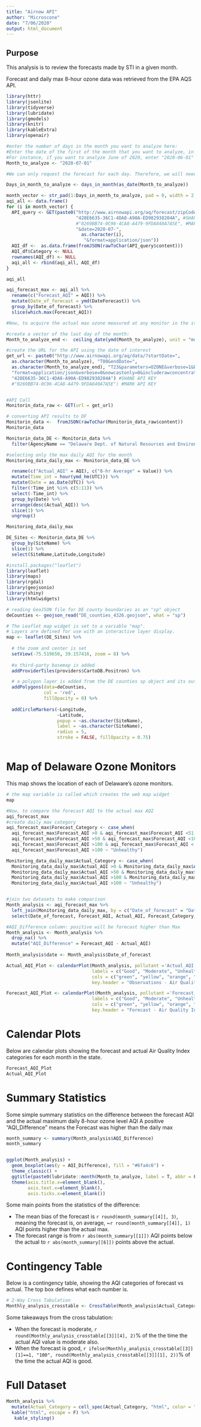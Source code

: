 ```yaml
---
title: "Airnow API"
author: "Microscone"
date: "7/06/2020"
output: html_document
---
```


## Purpose

This analysis is to review the forecasts made by STI in a given month.

Forecast and daily max 8-hour ozone data was retrieved from the EPA AQS API. 

```r
library(httr)
library(jsonlite)
library(tidyverse)
library(lubridate)
library(gmodels)
library(knitr)
library(kableExtra)
library(openair)
```

```r
#enter the number of days in the month you want to analyze here:
#Enter the date of the first of the month that you want to analyze, in YYYY-MM-DD Format. 
#For instance, if you want to analyze June of 2020, enter "2020-06-01"
Month_to_analyze <- "2020-07-01"
```


```r
#We can only request the forecast for each day. Therefore, we will need to loop through all dates in a month, and append the records to a dataframe.

Days_in_month_to_analyze <- days_in_month(as_date(Month_to_analyze))

month_vector <- str_pad(1:Days_in_month_to_analyze, pad = 0, width = 2, "left")
aqi_all <- data.frame()
for (i in month_vector) {
  API_query <- GET(paste0("http://www.airnowapi.org/aq/forecast/zipCode/?zipCode=19806&API_KEY=",
                          "428E6635-36C1-4DA8-A90A-ED982938204A", #SHANE API KEY
                          #"0269BB74-0C96-4CA8-A479-9FDA840A7A5E", #MARK API KEY
                          "&date=2020-07-",
                            as.character(i),
                             "&format=application/json"))
  AQI_df <-  as.data.frame(fromJSON(rawToChar(API_query$content)))
  AQI_df$Category <- NULL
  rownames(AQI_df) <- NULL
  aqi_all <- rbind(aqi_all, AQI_df)
}

aqi_all

aqi_forecast_max <- aqi_all %>% 
  rename(c("Forecast_AQI" = AQI)) %>% 
  mutate(Date_of_forecast = ymd(DateForecast)) %>% 
  group_by(Date_of_forecast) %>% 
  slice(which.max(Forecast_AQI))
```

```r
#Now, to acquire the actual max ozone measured at any monitor in the state for each day.

#create a vector of the last day of the month:
Month_to_analyze_end <-  ceiling_date(ymd(Month_to_analyze), unit = "month")-days(1)

#create the URL for the API using the date of interest
get_url <- paste0("http://www.airnowapi.org/aq/data/?startDate=",
  as.character(Month_to_analyze), "T00&endDate=",
  as.character(Month_to_analyze_end), "T23&parameters=OZONE&verbose=1&BBOX=-75.83862,38.44498,-74.98992,39.84017&dataType=B&",
  "format=application/json&verbose=0&nowcastonly=0&includerawconcentrations=1&API_KEY=",
  "428E6635-36C1-4DA8-A90A-ED982938204A") #SHANE API KEY
  #"0269BB74-0C96-4CA8-A479-9FDA840A7A5E") #MARK API KEY


#API Call
Monitorin_data_raw <- GET(url = get_url)

# converting API results to DF
Monitorin_data <-  fromJSON(rawToChar(Monitorin_data_raw$content))
Monitorin_data

Monitorin_data_DE <- Monitorin_data %>% 
  filter(AgencyName == "Delaware Dept. of Natural Resources and Environment")

#selecting only the max daily AQI for the month
Monitoring_data_daily_max <- Monitorin_data_DE %>% 

  rename(c("Actual_AQI" = AQI), c("8-hr Average" = Value)) %>%
  mutate(Time_int = hour(ymd_hm(UTC))) %>% 
  mutate(Date = as.Date(UTC)) %>% 
  filter(!Time_int %in% c(5:11)) %>% 
  select(-Time_int) %>% 
  group_by(Date) %>% 
  arrange(desc(Actual_AQI)) %>% 
  slice(1) %>% 
  ungroup() 

Monitoring_data_daily_max
```

```r
DE_Sites <- Monitorin_data_DE %>%
  group_by(SiteName) %>%
  slice(1) %>%
  select(SiteName,Latitude,Longitude)

#install.packages("leaflet")
library(leaflet)
library(maps)
library(rgdal)
library(geojsonio)
library(shiny)
library(htmlwidgets)

# reading GeoJSON file for DE county boundaries as an "sp" object
deCounties <- geojson_read("DE_counties_4326.geojson", what = "sp")

# The Leaflet map widget is set to a variable "map".
# Layers are defined for use with an interactive layer display.
map <- leaflet(DE_Sites) %>% 
  
  # the zoom and center is set
  setView(-75.519650, 39.157416, zoom = 8) %>%
  
  #a third-party basemap is added
  addProviderTiles(providers$CartoDB.Positron) %>%

  # a polygon layer is added from the DE counties sp object and its outline color and opacity are set
  addPolygons(data=deCounties,
              col = 'red',
              fillOpacity = 0) %>%
  
  addCircleMarkers(~Longitude,
                   ~Latitude,
                   popup = ~as.character(SiteName),
                   label = ~as.character(SiteName),
                   radius = 5,
                   stroke = FALSE, fillOpacity = 0.75)



```

# Map of Delaware Ozone Monitors

This map shows the location of each of Delaware's ozone monitors.

```r
# the map variable is called which creates the web map widget
map 
```

```r
#Now, to compare the forecast AQI to the actual max AQI
aqi_forecast_max
#create daily max category
aqi_forecast_max$Forecast_Category <- case_when(
  aqi_forecast_max$Forecast_AQI >0 & aqi_forecast_max$Forecast_AQI <51 ~ "Good",
  aqi_forecast_max$Forecast_AQI >50 & aqi_forecast_max$Forecast_AQI <101 ~ "Moderate", 
  aqi_forecast_max$Forecast_AQI >100 & aqi_forecast_max$Forecast_AQI < 151 ~ "Unhealthy for Sensitive Groups",
  aqi_forecast_max$Forecast_AQI >100 ~ "Unhealthy")

Monitoring_data_daily_max$Actual_Category <- case_when(
  Monitoring_data_daily_max$Actual_AQI >0 & Monitoring_data_daily_max$Actual_AQI <51 ~ "Good",
  Monitoring_data_daily_max$Actual_AQI >50 & Monitoring_data_daily_max$Actual_AQI <101 ~ "Moderate", 
  Monitoring_data_daily_max$Actual_AQI >100 & Monitoring_data_daily_max$Actual_AQI <151 ~"Unhealthy for Sensitive Groups",
  Monitoring_data_daily_max$Actual_AQI >100 ~ "Unhealthy")


#join two datasets to make comparison
Month_analysis <- aqi_forecast_max %>% 
  left_join(Monitoring_data_daily_max, by = c("Date_of_forecast" = "Date")) %>% 
  select(Date_of_forecast, Forecast_AQI, Actual_AQI, Forecast_Category, Actual_Category)

#AQI_Difference column: positive will be forecast higher than Max
Month_analysis <- Month_analysis %>% 
  drop_na() %>% 
  mutate("AQI_Difference" = Forecast_AQI - Actual_AQI)
  
Month_analysis$date <- Month_analysis$Date_of_forecast

Actual_AQI_Plot <- calendarPlot(Month_analysis, pollutant ='Actual_AQI',  statistic = "max", breaks = c(0, 50, 100, 150, 200),
                                labels = c("Good", "Moderate", "Unhealthy for Sensitive Groups", "Unhealthy"),
                                cols = c("green", "yellow", "orange", "red"), w.shift = 1, 
                                key.header = "Observations - Air Quality Index")

Forecast_AQI_Plot <- calendarPlot(Month_analysis, pollutant ='Forecast_AQI',  statistic = "max", breaks = c(0, 50, 100, 150, 200),
                                labels = c("Good", "Moderate", "Unhealthy for Sensitive Groups", "Unhealthy"),
                                cols = c("green", "yellow", "orange", "red"), w.shift = 1, 
                                key.header = "Forecast - Air Quality Index")


```


# Calendar Plots

Below are calendar plots showing the forecast and actual Air Quality Index categories for each month in the state.

```r
Forecast_AQI_Plot
Actual_AQI_Plot

```

# Summary Statistics

Some simple summary statistics on the difference between the forecast AQI and the actual maximum daily 8-hour ozone level AQI
A positive "AQI_Difference" means the Forecast was higher than the daily max

```r
month_summary <- summary(Month_analysis$AQI_Difference)
month_summary


ggplot(Month_analysis) +
  geom_boxplot(aes(y = AQI_Difference), fill = "#6fa4c6") +
  theme_classic() +
  ggtitle(paste0(lubridate::month(Month_to_analyze, label = T, abbr = F), " difference between Forecast \nand Daily Max", subtitle = "\nWhere positive means the forecast was \nhigher than the actual")) +
  theme(axis.title.x=element_blank(),
        axis.text.x=element_blank(),
        axis.ticks.x=element_blank())
```


Some main points from the statistics of the difference:

- The mean bias of the forecast is `r round(month_summary[[4]], 3)`, meaning the forecast is, on average, ~`r round(month_summary[[4]], 1)` AQI points higher than the actual max. 
- The forecast range is from `r abs(month_summary[[1]])` AQI points below the actual to `r abs(month_summary[[6]])` points above the actual. 


# Contingency Table

Below is a contingency table, showing the AQI categories of forecast vs actual. The top box defines what each number is. 

```r
# 2-Way Cross Tabulation
Monthly_analysis_crosstable <- CrossTable(Month_analysis$Actual_Category, Month_analysis$Forecast_Category)
```


Some takeaways from the cross tabulation:

- When the forecast is moderate, `r round(Monthly_analysis_crosstable[[3]][4], 2)`% of the the time the actual AQI value is moderate also.  
- When the forecast is good, `r ifelse(Monthly_analysis_crosstable[[3]][1]==1, "100", round(Monthly_analysis_crosstable[[3]][1], 2))`% of the time the actual AQI is good. 


# Full Dataset
```r
Month_analysis %>% 
  mutate(Actual_Category = cell_spec(Actual_Category, "html", color = "white", background = ifelse(Actual_Category == Forecast_Category, "#22e636", "red"))) %>% 
  kable("html", escape = F) %>% 
   kable_styling()
```

